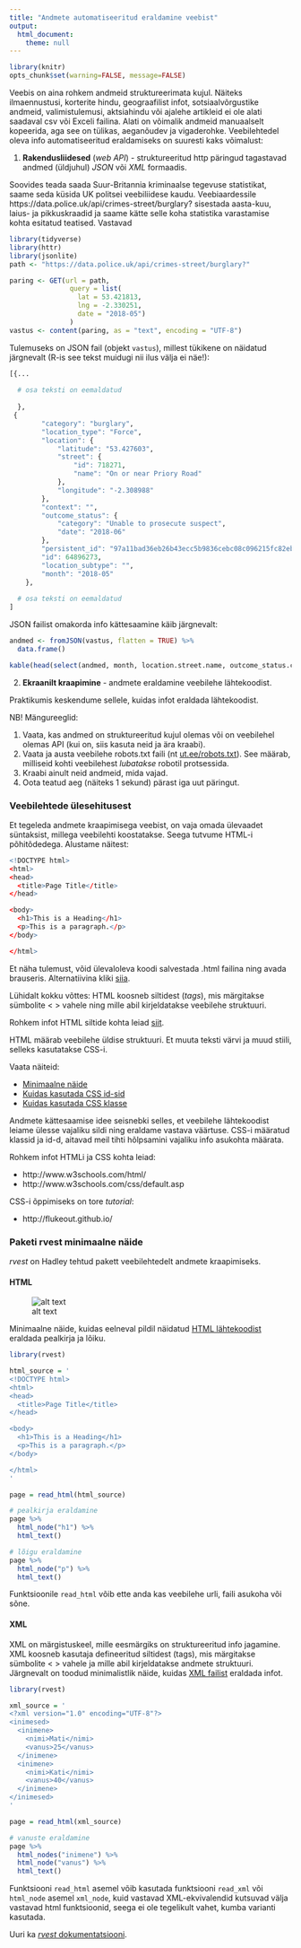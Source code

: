 ```yaml
---
title: "Andmete automatiseeritud eraldamine veebist"
output: 
  html_document:
    theme: null
---
```

```r
library(knitr)
opts_chunk$set(warning=FALSE, message=FALSE)
```


Veebis on aina rohkem andmeid struktureerimata kujul. Näiteks ilmaennustusi, korterite hindu, geograafilist infot, sotsiaalvõrgustike andmeid, valimistulemusi, aktsiahindu või ajalehe artikleid ei ole alati saadaval csv või Exceli failina. Alati on võimalik andmeid manuaalselt kopeerida, aga see on tülikas, aeganõudev ja vigaderohke. Veebilehtedel oleva info automatiseeritud eraldamiseks on suuresti kaks võimalust:

<!-- EI TÖÖTA ENAM
1. **Rakendusliidesed** (*web API*) - struktureeritud http päringud tagastavad andmed (üldjuhul) *JSON* või *XML* formaadis.

Näiteks soovides kodeerida aadressi *Juhan Liivi 2, Tartu, Tartu linn* laius- ja pikkuskraadideks kasutades Google Geocoding API-t, annab päring "http://maps.googleapis.com/maps/api/geocode/json?address=Juhan+Liivi+2,+Tartu,+Tartu+linn" tulemuseks JSON faili, millest tükikene on näidatud järgnevalt:


```r
{
   "results" : [
      {
   
      # osa teksti on eemaldatud
   
         "formatted_address" : "University of Tartu, Juhan Liivi 2, 50409 Tartu, Estonia",
         "geometry" : {
            "location" : {
               "lat" : 58.37824850000001,
               "lng" : 26.7146733
            }
      # osa teksti on eemaldatud
}
```
-->

1. **Rakendusliidesed** (*web API*) - struktureeritud http päringud tagastavad andmed (üldjuhul) *JSON* või *XML* formaadis.

Soovides teada saada Suur-Britannia kriminaalse tegevuse statistikat, saame seda küsida UK politsei veebiliidese kaudu. Veebiaardessile https://data.police.uk/api/crimes-street/burglary? sisestada aasta-kuu, laius- ja pikkuskraadid ja saame kätte selle koha statistika varastamise kohta esitatud teatised. Vastavad 
```r
library(tidyverse)
library(httr)
library(jsonlite)
path <- "https://data.police.uk/api/crimes-street/burglary?"

paring <- GET(url = path, 
               query = list(
                 lat = 53.421813,
                 lng = -2.330251,
                 date = "2018-05")
               )
vastus <- content(paring, as = "text", encoding = "UTF-8")
```

Tulemuseks on JSON fail (objekt `vastus`), millest tükikene on näidatud järgnevalt (R-is see tekst muidugi nii ilus välja ei näe!):
```r
[{...
  
  # osa teksti on eemaldatud
  
  },
 {
        "category": "burglary",
        "location_type": "Force",
        "location": {
            "latitude": "53.427603",
            "street": {
                "id": 718271,
                "name": "On or near Priory Road"
            },
            "longitude": "-2.308988"
        },
        "context": "",
        "outcome_status": {
            "category": "Unable to prosecute suspect",
            "date": "2018-06"
        },
        "persistent_id": "97a11bad36eb26b43ecc5b9836cebc08c096215fc82ebd9defdc9840854f0e0d",
        "id": 64896273,
        "location_subtype": "",
        "month": "2018-05"
    }, 
  
  # osa teksti on eemaldatud
]
```

JSON failist omakorda info kättesaamine käib järgnevalt:
```r
andmed <- fromJSON(vastus, flatten = TRUE) %>% 
  data.frame()

kable(head(select(andmed, month, location.street.name, outcome_status.category)))
```


2. **Ekraanilt kraapimine** - andmete eraldamine veebilehe lähtekoodist.

Praktikumis keskendume sellele, kuidas infot eraldada lähtekoodist.

NB! Mängureeglid:

1. Vaata, kas andmed on struktureeritud kujul olemas või on veebilehel olemas API (kui on, siis kasuta neid ja ära kraabi).
2. Vaata ja austa veebilehe robots.txt faili (nt [ut.ee/robots.txt](http://www.ut.ee/robots.txt)). See määrab, milliseid kohti veebilehest *lubatakse* robotil protsessida.
3. Kraabi ainult neid andmeid, mida vajad.
4. Oota teatud aeg (näiteks 1 sekund) pärast iga uut päringut.

### Veebilehtede ülesehitusest

Et tegeleda andmete kraapimisega veebist, on vaja omada ülevaadet süntaksist, millega veebilehti koostatakse. Seega tutvume HTML-i põhitõdedega. Alustame näitest:

```r
<!DOCTYPE html>
<html>
<head>
  <title>Page Title</title>
</head>

<body>
  <h1>This is a Heading</h1>
  <p>This is a paragraph.</p>
</body>

</html>
```

Et näha tulemust, võid ülevaloleva koodi salvestada .html failina ning avada brauseris. Alternatiivina kliki [siia](http://www.w3schools.com/html/tryit.asp?filename=tryhtml_default).

Lühidalt kokku võttes: HTML koosneb siltidest (*tags*), mis märgitakse sümbolite < > vahele ning mille abil kirjeldatakse veebilehe struktuuri.

Rohkem infot HTML siltide kohta leiad [siit](http://www.w3schools.com/tags/default.asp).

HTML määrab veebilehe üldise struktuuri. Et muuta teksti värvi ja muud stiili, selleks kasutatakse CSS-i.

Vaata näiteid:

* [Minimaalne näide](http://www.w3schools.com/html/tryit.asp?filename=tryhtml_css_internal)
* [Kuidas kasutada CSS id-sid](http://www.w3schools.com/html/tryit.asp?filename=tryhtml_css_id)
* [Kuidas kasutada CSS klasse](http://www.w3schools.com/html/tryit.asp?filename=tryhtml_css_class)

Andmete kättesaamise idee seisnebki selles, et veebilehe lähtekoodist leiame ülesse vajaliku sildi ning eraldame vastava väärtuse. CSS-i määratud klassid ja id-d, aitavad meil tihti hõlpsamini vajaliku info asukohta määrata.

Rohkem infot HTMLi ja CSS kohta leiad: 

* http://www.w3schools.com/html/
* http://www.w3schools.com/css/default.asp

CSS-i õppimiseks on tore *tutorial*:

* http://flukeout.github.io/

### Paketi rvest minimaalne näide

*rvest* on Hadley tehtud pakett veebilehtedelt andmete kraapimiseks. 


#### HTML

![alt text](veebi_kraapimine_minimal.png "Näide")

Minimaalne näide, kuidas eelneval pildil näidatud [HTML lähtekoodist](../examples/minimal_html.html) eraldada pealkirja ja lõiku.

```r
library(rvest)

html_source = '
<!DOCTYPE html>
<html>
<head>
  <title>Page Title</title>
</head>

<body>
  <h1>This is a Heading</h1>
  <p>This is a paragraph.</p>
</body>

</html>
'

page = read_html(html_source)

# pealkirja eraldamine
page %>% 
  html_node("h1") %>%
  html_text()

# lõigu eraldamine
page %>% 
  html_node("p") %>%
  html_text()
```

Funktsioonile `read_html` võib ette anda kas veebilehe urli, faili asukoha või sõne.

#### XML

XML on märgistuskeel, mille eesmärgiks on struktureeritud info jagamine. XML koosneb kasutaja defineeritud siltidest (tags), mis märgitakse sümbolite < > vahele ja mille abil kirjeldatakse andmete struktuuri. Järgnevalt on toodud minimalistlik näide, kuidas [XML failist](../examples/minimal_xml.xml) eraldada infot.

```r
library(rvest)

xml_source = '
<?xml version="1.0" encoding="UTF-8"?>
<inimesed>
  <inimene>
    <nimi>Mati</nimi>
    <vanus>25</vanus>
  </inimene>
  <inimene>
    <nimi>Kati</nimi>
    <vanus>40</vanus>
  </inimene>
</inimesed>
'

page = read_html(xml_source)

# vanuste eraldamine
page %>% 
  html_nodes("inimene") %>%
  html_node("vanus") %>%
  html_text()

```

Funktsiooni `read_html` asemel võib kasutada funktsiooni `read_xml` või `html_node` asemel `xml_node`, kuid vastavad XML-ekvivalendid kutsuvad välja vastavad html funktsioonid, seega ei ole tegelikult vahet, kumba varianti kasutada.

Uuri ka [*rvest* dokumentatsiooni](http://cran.r-project.org/web/packages/rvest/rvest.pdf).
